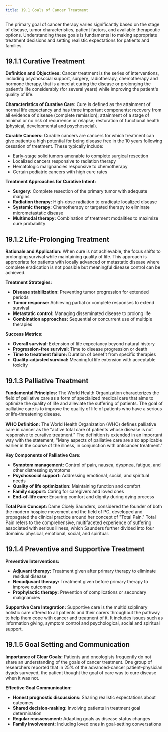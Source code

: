 ```yaml
---
title: 19.1 Goals of Cancer Treatment
---
```



The primary goal of cancer therapy varies significantly based on the stage of disease, tumor characteristics, patient factors, and available therapeutic options. Understanding these goals is fundamental to making appropriate treatment decisions and setting realistic expectations for patients and families.

## 19.1.1 Curative Treatment

**Definition and Objectives:**
Cancer treatment is the series of interventions, including psychosocial support, surgery, radiotherapy, chemotherapy and hormone therapy, that is aimed at curing the disease or prolonging the patient's life considerably (for several years) while improving the patient's quality of life.

**Characteristics of Curative Care:**
Cure is defined as the attainment of normal life expectancy and has three important components: recovery from all evidence of disease (complete remission); attainment of a stage of minimal or no risk of recurrence or relapse; restoration of functional health (physical, developmental and psychosocial).

**Curable Cancers:**
Curable cancers are cancers for which treatment can give patients a high potential for being disease free in the 10 years following cessation of treatment. These typically include:
- Early-stage solid tumors amenable to complete surgical resection
- Localized cancers responsive to radiation therapy
- Hematologic malignancies responsive to chemotherapy
- Certain pediatric cancers with high cure rates

**Treatment Approaches for Curative Intent:**
- **Surgery:** Complete resection of the primary tumor with adequate margins
- **Radiation therapy:** High-dose radiation to eradicate localized disease
- **Systemic therapy:** Chemotherapy or targeted therapy to eliminate micrometastatic disease
- **Multimodal therapy:** Combination of treatment modalities to maximize cure probability

## 19.1.2 Life-Prolonging Treatment

**Rationale and Application:**
When cure is not achievable, the focus shifts to prolonging survival while maintaining quality of life. This approach is appropriate for patients with locally advanced or metastatic disease where complete eradication is not possible but meaningful disease control can be achieved.

**Treatment Strategies:**
- **Disease stabilization:** Preventing tumor progression for extended periods
- **Tumor response:** Achieving partial or complete responses to extend survival
- **Metastatic control:** Managing disseminated disease to prolong life
- **Combination approaches:** Sequential or concurrent use of multiple therapies

**Success Metrics:**
- **Overall survival:** Extension of life expectancy beyond natural history
- **Progression-free survival:** Time to disease progression or death
- **Time to treatment failure:** Duration of benefit from specific therapies
- **Quality-adjusted survival:** Meaningful life extension with acceptable toxicity

## 19.1.3 Palliative Treatment

**Fundamental Principles:**
The World Health Organization characterizes the field of palliative care as a form of specialized medical care that aims to optimize the quality of life and alleviate the suffering of patients. The goal of palliative care is to improve the quality of life of patients who have a serious or life-threatening disease.

**WHO Definition:**
The World Health Organization (WHO) defines palliative care in cancer as the "active total care of patients whose disease is not responsive to curative treatment." The definition is extended in an important way with the statement, "Many aspects of palliative care are also applicable earlier in the course of the illness, in conjunction with anticancer treatment."

**Key Components of Palliative Care:**
- **Symptom management:** Control of pain, nausea, dyspnea, fatigue, and other distressing symptoms
- **Psychosocial support:** Addressing emotional, social, and spiritual needs
- **Quality of life optimization:** Maintaining function and comfort
- **Family support:** Caring for caregivers and loved ones
- **End-of-life care:** Ensuring comfort and dignity during dying process

**Total Pain Concept:**
Dame Cicely Saunders, considered the founder of both the modern hospice movement and the field of PC, developed and propagated the clinical practice around her concept of "Total Pain." Total Pain refers to the comprehensive, multifaceted experience of suffering associated with serious illness, which Saunders further divided into four domains: physical, emotional, social, and spiritual.

## 19.1.4 Preventive and Supportive Treatment

**Preventive Interventions:**
- **Adjuvant therapy:** Treatment given after primary therapy to eliminate residual disease
- **Neoadjuvant therapy:** Treatment given before primary therapy to improve outcomes
- **Prophylactic therapy:** Prevention of complications or secondary malignancies

**Supportive Care Integration:**
Supportive care is the multidisciplinary holistic care offered to all patients and their carers throughout the pathway to help them cope with cancer and treatment of it. It includes issues such as information giving, symptom control and psychological, social and spiritual support.

## 19.1.5 Goal Setting and Communication

**Importance of Clear Goals:**
Patients and oncologists frequently do not share an understanding of the goals of cancer treatment. One group of researchers reported that in 25% of the advanced-cancer patient–physician dyads surveyed, the patient thought the goal of care was to cure disease when it was not.

**Effective Goal Communication:**
- **Honest prognostic discussions:** Sharing realistic expectations about outcomes
- **Shared decision-making:** Involving patients in treatment goal determination
- **Regular reassessment:** Adapting goals as disease status changes
- **Family involvement:** Including loved ones in goal-setting conversations
